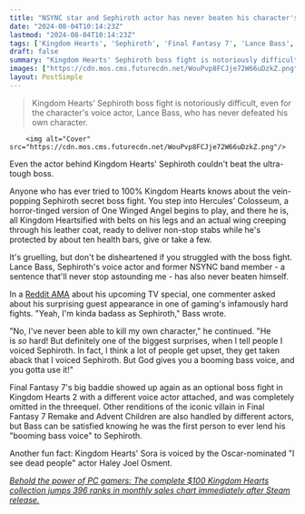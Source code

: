 ```yaml
---
title: "NSYNC star and Sephiroth actor has never beaten his character's secret boss fight in Kingdom Hearts: 'I'm kinda badass as Sephiroth'"
date: "2024-08-04T10:14:23Z"
lastmod: "2024-08-04T10:14:23Z"
tags: ['Kingdom Hearts', 'Sephiroth', 'Final Fantasy 7', 'Lance Bass', 'NSYNC', 'Haley Joel Osment', 'Reddit']
draft: false
summary: "Kingdom Hearts' Sephiroth boss fight is notoriously difficult, even for the character's voice actor, Lance Bass, who has never defeated his own character."
images: ["https://cdn.mos.cms.futurecdn.net/WouPvp8FCJje72W66uDzkZ.png"]
layout: PostSimple
---
```

> Kingdom Hearts' Sephiroth boss fight is notoriously difficult, even for the character's voice actor, Lance Bass, who has never defeated his own character.


        <img alt="Cover" src="https://cdn.mos.cms.futurecdn.net/WouPvp8FCJje72W66uDzkZ.png"/>
        
Even the actor behind Kingdom Hearts' Sephiroth couldn't beat the ultra-tough boss. 

Anyone who has ever tried to 100% Kingdom Hearts knows about the vein-popping Sephiroth secret boss fight. You step into Hercules' Colosseum, a horror-tinged version of One Winged Angel begins to play, and there he is, all Kingdom Heartsified with belts on his legs and an actual wing creeping through his leather coat, ready to deliver non-stop stabs while he's protected by about ten health bars, give or take a few.

It's gruelling, but don't be disheartened if you struggled with the boss fight. Lance Bass, Sephiroth's voice actor and former NSYNC band member - a sentence that'll never stop astounding me - has also never beaten himself.

In a [Reddit AMA](https://www.reddit.com/r/IAmA/comments/2uk4m6/comment/co94t83/?context=3&share_id=U5HTvejU-zlPFoIz1GvEK&utm_content=1&utm_medium=ios_app&utm_name=ioscss&utm_source=share&utm_term=1) about his upcoming TV special, one commenter asked about his surprising guest appearance in one of gaming's infamously hard fights. "Yeah, I'm kinda badass as Sephiroth," Bass wrote. 

"No, I've never been able to kill my own character," he continued. "He is *so* hard! But definitely one of the biggest surprises, when I tell people I voiced Sephiroth. In fact, I think a lot of people get upset, they get taken aback that I voiced Sephiroth. But God gives you a booming bass voice, and you gotta use it!"

Final Fantasy 7's big baddie showed up again as an optional boss fight in Kingdom Hearts 2 with a different voice actor attached, and was completely omitted in the threequel. Other renditions of the iconic villain in Final Fantasy 7 Remake and Advent Children are also handled by different actors, but Bass can be satisfied knowing he was the first person to ever lend his "booming bass voice" to Sephiroth.  

Another fun fact: Kingdom Hearts' Sora is voiced by the Oscar-nominated "I see dead people" actor Haley Joel Osment.

[<em>Behold the power of PC gamers: The complete $100 Kingdom Hearts collection jumps 396 ranks in monthly sales chart immediately after Steam release.</em>](https://www.gamesradar.com/games/rpg/behold-the-power-of-pc-gamers-the-complete-dollar100-kingdom-hearts-collection-jumps-396-ranks-in-monthly-sales-chart-immediately-after-coming-to-steam/)
        